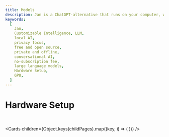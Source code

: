 ```yaml
---
title: Models
description: Jan is a ChatGPT-alternative that runs on your computer, with a local API server.
keywords:
  [
    Jan,
    Customizable Intelligence, LLM,
    local AI,
    privacy focus,
    free and open source,
    private and offline,
    conversational AI,
    no-subscription fee,
    large language models,
    Hardware Setup,
    GPU,
  ]
---
```



# Hardware Setup

<br/>

<Cards
  children={Object.keys(childPages).map((key, i) => (
    <Card
      key={i}
      title={childPages[key].title}
      href={childPages[key].href}
    />
  ))}
/>